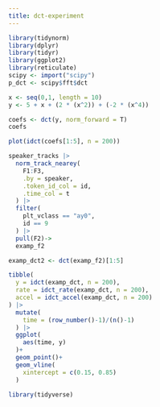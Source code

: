 ```yaml
---
title: dct-experiment
---
```


```r
library(tidynorm)
library(dplyr)
library(tidyr)
library(ggplot2)
library(reticulate)
scipy <- import("scipy")
p_dct <- scipy$fft$dct
```

```r
x <- seq(0,1, length = 10)
y <- 5 + x + (2 * (x^2)) + (-2 * (x^4))
```

```r
coefs <- dct(y, norm_forward = T)
coefs
```

```r
plot(idct(coefs[1:5], n = 200))
```

```r
speaker_tracks |> 
  norm_track_nearey(
    F1:F3,
    .by = speaker,
    .token_id_col = id,
    .time_col = t
  ) |> 
  filter(
    plt_vclass == "ay0", 
    id == 9
  ) |> 
  pull(F2)->
  examp_f2
```

```r
examp_dct2 <- dct(examp_f2)[1:5]
```

```r
tibble(
  y = idct(examp_dct, n = 200),
  rate = idct_rate(examp_dct, n = 200),
  accel = idct_accel(examp_dct, n = 200)
) |> 
  mutate(
    time = (row_number()-1)/(n()-1)
  ) |> 
  ggplot(
    aes(time, y)
  )+
  geom_point()+
  geom_vline(
    xintercept = c(0.15, 0.85)
  )
```

```r
library(tidyverse)
```

